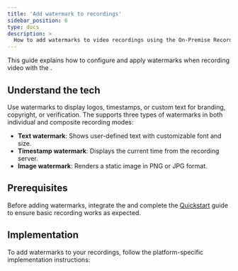 ```yaml
---
title: 'Add watermark to recordings'
sidebar_position: 6
type: docs
description: >
  How to add watermarks to video recordings using the On-Premise Recording SDK.
---
```




This guide explains how to configure and apply watermarks when recording video with the <Vpd k="SDK" />.

## Understand the tech

Use watermarks to display logos, timestamps, or custom text for branding, copyright, or verification. The <Vpd k="SDK" /> supports three types of watermarks in both individual and composite recording modes:

- **Text watermark**: Shows user-defined text with customizable font and size.
- **Timestamp watermark**: Displays the current time from the recording server.
- **Image watermark**: Renders a static image in PNG or JPG format.

## Prerequisites

Before adding watermarks, integrate the <Vpd k="SDK" /> and complete the [Quickstart](/on-premise-recording/get-started/quickstart) guide to ensure basic recording works as expected.

## Implementation

To add watermarks to your recordings, follow the platform-specific implementation instructions:

<Implementation />
